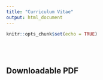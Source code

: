 ```yaml
---
title: "Curriculum Vitae"
output: html_document
---
```


```r
knitr::opts_chunk$set(echo = TRUE)
```
<br>
<br>

## Downloadable PDF

<object data="CV/Gascoigne_CV.pdf" type = "application/pdf" width = "100%" height = "1000px">
</object>